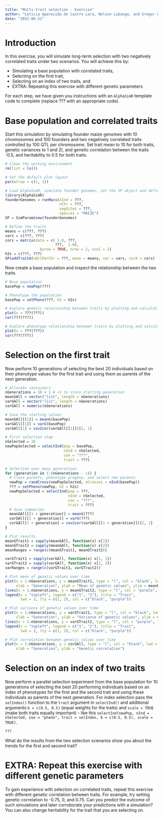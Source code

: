 ```yaml
---
title: "Multi-trait selection - Exercise"
author: "Leticia Aparecida de Castro Lara, Nelson Lubanga, and Gregor Gorjanc"
date: "2022-06-22"
---
```


# Introduction

In this exercise, you will simulate long-term selection with two negatively correlated traits under two scenarios. You will achieve this by:

- Simulating a base population with correlated traits,
- Selecting on the first trait,
- Selecting on an index of two traits, and
- EXTRA: Repeating this exercise with different genetic parameters

For each step, we have given you instructions with an `AlphaSimR` template code to complete (replace ??? with an appropriate code).

# Base population and correlated traits

Start this simulation by simulating founder maize genomes with 10 chromosomes and 100 founders and two negatively correlated traits controlled by 100 QTL per chromosome. Set trait mean to 10 for both traits, genetic variances to 1 and 2), and genetic correlation between the traits -0.5, and heritability to 0.5 for both traits.

```r
# Clean the working environment
rm(list = ls())

# Set the default plot layout
par(mfrow = c(1, 1))

# Load AlphaSimR, simulate founder genomes, set the SP object and define traits
library(AlphaSimR)
founderGenomes = runMacs(nInd = ???,
                         nChr = ???,
                         segSites = ???,
                         species = "MAIZE")
SP = SimParam$new(founderGenomes)

# Define the traits
means = c(???, ???)
vars = c(???, ???)
cors = matrix(data = c( 1.0, ???,
                       ???,  1.0),
                byrow = TRUE, nrow = 2, ncol = 2)
h2s = c(???, ???)
SP$addTraitA(nQtlPerChr = ???, mean = means, var = vars, corA = cors)
```

Now create a base population and inspect the relationship between the two traits.

```r
# Base population
basePop = newPop(???)

# Phenotype the population
basePop = setPheno(???, h2 = h2s)

# Explore genetic relationship between traits by plotting and calculating correlation
plot(x = ???(???))
cor(???(???))

# Explore phenotype relationship between traits by plotting and calculating correlation
plot(x = ???(???))
cor(???(???))
```

# Selection on the first trait

Now perform 10 generations of selecting the best 20 individuals based on their phenotype values for the first trait and using them as parents of the next generation.

```r
# Allocate containers
nGenerations = 10 + 1 # +1 to store starting generation
meanGAll = vector("list", length = nGenerations)
varGAll = vector("list", length = nGenerations)
corGAll = numeric(nGenerations)

# Save the starting values
meanGAll[[1]] = meanG(basePop)
varGAll[[1]] = varG(basePop)
corGAll[1] = cov2cor(varGAll[[1]])[2, 1]

# First selection step
nSelected = 20
newPopSelected = selectInd(pop = basePop,
                           nInd = nSelected,
                           use = "???",
                           trait = ???)

# Selection over many generations
for (generation in 1:(nGenerations - 1)) {
  # Cross parents, phenotype progeny, and select new parents
  newPop = randCross(newPopSelected, nCrosses = nInd(basePop))
  ??? = setPheno(newPop, h2 = h2s)
  newPopSelected = selectInd(pop = ???,
                             nInd = nSelected,
                             use = "???",
                             trait = ???)
  # Save summaries
  meanGAll[[1 + generation]] = meanG(???)
  varGAll[[1 + generation]] = varG(???)
  corGAll[1 + generation] = cov2cor(varGAll[[1 + generation]])[2, 1]
}

# Plot results
meanGTrait1 = sapply(meanGAll, function(x) x[1])
meanGTrait2 = sapply(meanGAll, function(x) x[2])
meanRanges = range(c(meanGTrait1, meanGTrait2))

varGTrait1 = sapply(varGAll, function(x) x[1, 1])
varGTrait2 = sapply(varGAll, function(x) x[2, 2])
varRanges = range(c(varGTrait1, varGTrait2))

# Plot mean of genetic values over time
plot(x = 1:nGenerations, y = meanGTrait1, type = "l", col = "black", lwd = 3,
     xlab = "Generation", ylab = "Mean of genetic values", ylim = meanRanges)
lines(x = 1:nGenerations, y = meanGTrait2, type = "l", col = "purple", lty = 2, lwd = 3)
legend(x = "topleft", legend = c("1", "2"), title = "Trait",
       lwd = 3, lty = c(1, 2), col = c("black", "purple"))

# Plot variance of genetic values over time
plot(x = 1:nGenerations, y = varGTrait1, type = "l", col = "black", lwd = 3,
     xlab = "Generation", ylab = "Variance of genetic values", ylim = varRanges)
lines(x = 1:nGenerations, y = varGTrait2, type = "l", col = "purple", lty = 2, lwd = 3)
legend(x = "topleft", legend = c("1", "2"), title = "Trait",
       lwd = 3, lty = c(1, 2), col = c("black", "purple"))

# Plot correlation between genetic values over time
plot(x = 1:nGenerations, y = corGAll, type = "l", col = "black", lwd = 3,
     xlab = "Generation", ylab = "Genetic correlation")
```

# Selection on an index of two traits

Now perform a parallel selection experiment from the base population for 10 generations of selecting the best 20 performing individuals based on an index of phenotypes for the first and the second trait and using these individuals as parents of the next generation. For index selection pass the `selIndex()` function to the `trait` argument in `selectInd()` and additional arguments `b = c(0.5, 0.5)` (equal weights for the traits) and `scale = TRUE` (make both traits equally important) - like this `selectInd(newPop, nInd = nSelected, use = "pheno", trait = selIndex, b = c(0.5, 0.5), scale = TRUE)`. 

```r
???
```

What do the results from the two selection scenarios show you about the trends for the first and second trait?

# EXTRA: Repeat this exercise with different genetic parameters

To gain experience with selection on correlated traits, repeat this exercise with different genetic correlation between traits. For example, try setting genetic correlation to -0.75, 0, and 0.75. Can you predict the outcome of such simulations and later corroborate your predictions with a simulation? You can also change heritability for the trait that you are selecting on.
